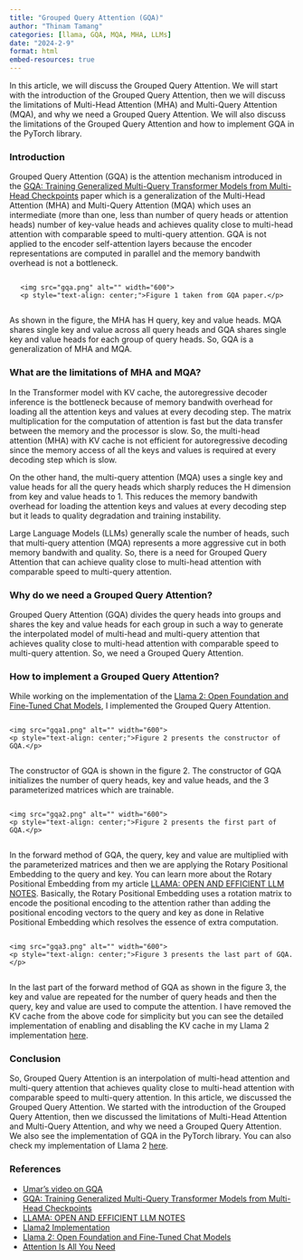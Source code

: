 ```yaml
---
title: "Grouped Query Attention (GQA)"
author: "Thinam Tamang"
categories: [llama, GQA, MQA, MHA, LLMs]
date: "2024-2-9"
format: html
embed-resources: true
---
```


In this article, we will discuss the Grouped Query Attention. We will start with the introduction of the Grouped Query Attention, then we will discuss the limitations of Multi-Head Attention (MHA) and Multi-Query Attention (MQA), and why we need a Grouped Query Attention. We will also discuss the limitations of the Grouped Query Attention and how to implement GQA in the PyTorch library.

### **Introduction**
Grouped Query Attention (GQA) is the attention mechanism introduced in the [GQA: Training Generalized Multi-Query Transformer Models from Multi-Head Checkpoints](https://arxiv.org/abs/2305.13245) paper which is a generalization of the Multi-Head Attention (MHA) and Multi-Query Attention (MQA) which uses an intermediate (more than one, less than number of query heads or attention heads) number of key-value heads and achieves quality close to multi-head attention with comparable speed to multi-query attention. GQA is not applied to the encoder self-attention layers because the encoder representations are computed in parallel and the memory bandwith overhead is not a bottleneck.  

<div style="display: flex; flex-direction: column; align-items: center;">
    <img src="gqa.png" alt="" width="600">
    <p style="text-align: center;">Figure 1 taken from GQA paper.</p>
</div>

As shown in the figure, the MHA has H query, key and value heads. MQA shares single key and value across all query heads and GQA shares single key and value heads for each group of query heads. So, GQA is a generalization of MHA and MQA.

### **What are the limitations of MHA and MQA?**
In the Transformer model with KV cache, the autoregressive decoder inference is the bottleneck because of memory bandwith overhead for loading all the attention keys and values at every decoding step. The matrix multiplication for the computation of attention is fast but the data transfer between the memory and the processor is slow. So, the multi-head attention (MHA) with KV cache is not efficient for autoregressive decoding since the memory access of all the keys and values is required at every decoding step which is slow.

On the other hand, the multi-query attention (MQA) uses a single key and value heads for all the query heads which sharply reduces the H dimension from key and value heads to 1. This reduces the memory bandwith overhead for loading the attention keys and values at every decoding step but it leads to quality degradation and training instability. 

Large Language Models (LLMs) generally scale the number of heads, such that multi-query attention (MQA) represents a more aggressive cut in both memory bandwith and quality. So, there is a need for Grouped Query Attention that can achieve quality close to multi-head attention with comparable speed to multi-query attention.

### **Why do we need a Grouped Query Attention?**
Grouped Query Attention (GQA) divides the query heads into groups and shares the key and value heads for each group in such a way to generate the interpolated model of multi-head and multi-query attention that achieves quality close to multi-head attention with comparable speed to multi-query attention. So, we need a Grouped Query Attention. 

### **How to implement a Grouped Query Attention?**  
While working on the implementation of the [Llama 2: Open Foundation and Fine-Tuned Chat Models](https://ai.meta.com/research/publications/llama-2-open-foundation-and-fine-tuned-chat-models/), I implemented the Grouped Query Attention. 

<div style="display: flex; flex-direction: column; align-items: center;">
    <img src="gqa1.png" alt="" width="600">
    <p style="text-align: center;">Figure 2 presents the constructor of GQA.</p>
</div>

The constructor of GQA is shown in the figure 2. The constructor of GQA initializes the number of query heads, key and value heads, and the 3 parameterized matrices which are trainable. 

<div style="display: flex; flex-direction: column; align-items: center;">
    <img src="gqa2.png" alt="" width="600">
    <p style="text-align: center;">Figure 2 presents the first part of GQA.</p>
</div>

In the forward method of GQA, the query, key and value are multiplied with the parameterized matrices and then we are applying the Rotary Positional Embedding to the query and key. You can learn more about the Rotary Positional Embedding from my article [LLAMA: OPEN AND EFFICIENT LLM NOTES](https://thinamxx.github.io/thinam.github.io/posts/Llama1/llama1.html). Basically, the Rotary Positional Embedding uses a rotation matrix to encode the positional encoding to the attention rather than adding the positional encoding vectors to the query and key as done in Relative Positional Embedding which resolves the essence of extra computation. 

<div style="display: flex; flex-direction: column; align-items: center;">
    <img src="gqa3.png" alt="" width="600">
    <p style="text-align: center;">Figure 3 presents the last part of GQA.</p>
</div>

In the last part of the forward method of GQA as shown in the figure 3, the key and value are repeated for the number of query heads and then the query, key and value are used to compute the attention. I have removed the KV cache from the above code for simplicity but you can see the detailed implementation of enabling and disabling the KV cache in my Llama 2 implementation [here](https://github.com/ThinamXx/Meta-llama/blob/main/llama/llama2.py#L208). 

### **Conclusion**
So, Grouped Query Attention is an interpolation of multi-head attention and multi-query attention that achieves quality close to multi-head attention with comparable speed to multi-query attention. In this article, we discussed the Grouped Query Attention. We started with the introduction of the Grouped Query Attention, then we discussed the limitations of Multi-Head Attention and Multi-Query Attention, and why we need a Grouped Query Attention. We also see the implementation of GQA in the PyTorch library. You can also check my implementation of Llama 2 [here](https://github.com/ThinamXx/Meta-llama/blob/main/llama/llama2.py).

### **References**
- [Umar's video on GQA](https://www.youtube.com/watch?v=Mn_9W1nCFLo&t=2811s)
- [GQA: Training Generalized Multi-Query Transformer Models from Multi-Head Checkpoints](https://arxiv.org/abs/2305.13245)
- [LLAMA: OPEN AND EFFICIENT LLM NOTES](https://thinamxx.github.io/thinam.github.io/posts/Llama1/llama1.html)
- [Llama2 Implementation](https://github.com/ThinamXx/Meta-llama/blob/main/llama/llama2.py)
- [Llama 2: Open Foundation and Fine-Tuned Chat Models](https://ai.meta.com/research/publications/llama-2-open-foundation-and-fine-tuned-chat-models/)
- [Attention Is All You Need](https://arxiv.org/abs/1706.03762) 